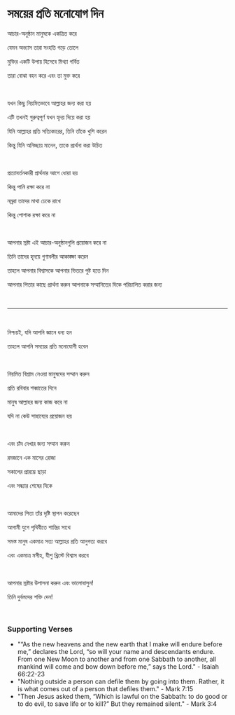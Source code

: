 # সময়ের প্রতি মনোযোগ দিন

আচার-অনুষ্ঠান মানুষকে একত্রিত করে

যেমন অভ্যাস তারা সংহতি গড়ে তোলে

মুক্তির একটি উপায় হিসেবে মিথ্যা গর্বিত

তারা বোঝা বহন করে এবং তা মুক্ত করে

<br />

যখন কিছু নিয়মিতভাবে আল্লাহর জন্য করা হয়

এটি তখনই গুরুত্বপূর্ণ যখন হৃদয় দিয়ে করা হয়

যিনি আল্লাহর প্রতি সত্যিকারের, তিনি তাঁকে খুশি করেন

কিন্তু যিনি অনিচ্ছায় মানেন, তাকে প্রার্থনা করা উচিত

<br />

প্রত্যাবর্তনকারী প্রার্থনার আগে ধোয়া হয়

কিন্তু পানি রক্ষা করে না

নম্ররা তাদের মাথা ঢেকে রাখে

কিন্তু পোশাক রক্ষা করে না

<br />

আপনার স্রষ্টা এই আচার-অনুষ্ঠানগুলি প্রয়োজন করে না

তিনি তাদের হৃদয়ে গুণাবলীর আকাঙ্ক্ষা করেন

তাহলে আপনার বিশ্বাসকে আপনার ভিতরে পুষ্ট হতে দিন

আপনার পিতার কাছে প্রার্থনা করুন আপনাকে সম্মানিতের দিকে পরিচালিত করার জন্য

<br />

---

<br />

নিশ্চয়ই, যদি আপনি জ্ঞানে ধন্য হন

তাহলে আপনি সময়ের প্রতি মনোযোগী হবেন

<br />

নিয়মিত বিশ্রাম নেওয়া মানুষদের সম্মান করুন

প্রতি রবিবার শব্বাতের দিনে

মানুষ আল্লাহর জন্য কাজ করে না

যদি না কেউ সাহায্যের প্রয়োজন হয়

<br />

এবং চাঁদ দেখার জন্য সম্মান করুন

রমজানে এক মাসের রোজা

সকালের প্রারম্ভে ছাড়া

এবং সন্ধ্যার শেষের দিকে

<br />

আমাদের পিতা তাঁর দৃষ্টি স্থাপন করেছেন

আগামী যুগে পৃথিবীতে শান্তির সাথে

সমস্ত মানুষ একমাত্র সত্য আল্লাহর প্রতি আনুগত্য করবে

এবং একমাত্র মসীহ, যীশু খ্রিস্টে বিশ্বাস করবে

<br />

আপনার স্রষ্টার উপাসনা করুন এবং ভালোবাসুন!

তিনি দুর্বলদের শক্তি দেন!

<br />

### Supporting Verses

- "“As the new heavens and the new earth that I make will endure before me,” declares the Lord, “so will your name and descendants endure. From one New Moon to another and from one Sabbath to another, all mankind will come and bow down before me,” says the Lord." - Isaiah 66:22-23
- "Nothing outside a person can defile them by going into them. Rather, it is what comes out of a person that defiles them." - Mark 7:15
- "Then Jesus asked them, “Which is lawful on the Sabbath: to do good or to do evil, to save life or to kill?” But they remained silent." - Mark 3:4